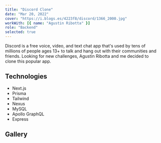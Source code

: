 ```yaml
---
title: "Discord Clone"
date: "Mar 20, 2022"
cover: "https://i.blogs.es/4223f8/discord/1366_2000.jpg"
workWith: [{ name: "Agustin Ribotta" }]
role: "Backend"
selected: true
---
```


Discord is a free voice, video, and text chat app that's used by tens of millions of people ages 13+ to talk and hang out with their communities and friends. Looking for new challenges, Agustin Ribotta and me decided to clone this popular app.

## Technologies

- Next.js
- Prisma
- Tailwind
- Nexus
- MySQL
- Apollo GraphQL
- Express

## Gallery

<GalleryImage
  alt="landing page"
  image="https://user-images.githubusercontent.com/73872769/162990058-310ad207-e936-4230-88a5-53e2902b6ad5.png"
  caption="The landing page"
/>

<GalleryImage
  alt="login"
  image="https://user-images.githubusercontent.com/73872769/162990089-3ae063c7-ee93-4208-840b-6aa1c2aa0789.png"
  caption="Login"
/>

<GalleryImage
  alt="user's friend list"
  image="https://user-images.githubusercontent.com/73872769/162990125-4dfb5fb0-9cd1-4d8a-85f6-772cde227e1f.png"
  caption="User's friend list"
/>

<GalleryImage
  alt="server"
  image="https://user-images.githubusercontent.com/73872769/162990166-91af95eb-4373-41e7-83fb-adace85105f3.png"
  caption="A server"
/>